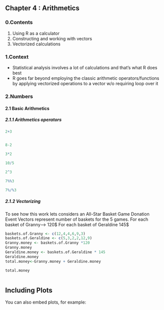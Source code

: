 
## Chapter 4 : Arithmetics

### 0.Contents

1. Using R as a calculator
2. Constructing and working with vectors
3. Vectorized calculations

### 1.Context

 - Statistical analysis involves a lot of calculations and that's what R does best
 - R goes far beyond employing the classic arithmetic operators/functions by applying vectorized operations to a vector w/o requiring loop over it



### 2.Numbers

#### 2.1 Basic Arithmetics



##### 2.1.1 Arithmetics operators



```r

2+3


8-2

3*2

10/5

2^3

7%%3

7%/%3


```


##### 2.1.2 Vectorizing

To see how this work lets considers an All-Star Basket Game Donation Event
Vectors represent number of baskets for the 5 games.
For each basket of Granny---> 120$
For each basket of Geraldine 145$

 
```r
baskets.of.Granny <- c(12,4,4,6,9,3)
baskets.of.Geraldine <- c(5,3,2,2,12,9)
Granny.money <- baskets.of.Granny *120
Granny.money
Geraldine.money <- baskets.of.Geraldine * 145
Geraldine.money
total.money<-Granny.money + Geraldine.money

total.money



```



## Including Plots

You can also embed plots, for example:

